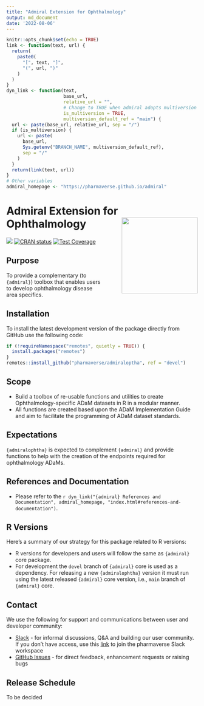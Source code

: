```yaml
---
title: "Admiral Extension for Ophthalmology"
output: md_document
date: '2022-08-06'
---
```


```r
knitr::opts_chunk$set(echo = TRUE)
link <- function(text, url) {
  return(
    paste0(
      "[", text, "]",
      "(", url, ")"
    )
  )
}
dyn_link <- function(text,
                     base_url,
                     relative_url = "",
                     # Change to TRUE when admiral adopts multiversion docs
                     is_multiversion = TRUE,
                     multiversion_default_ref = "main") {
  url <- paste(base_url, relative_url, sep = "/")
  if (is_multiversion) {
    url <- paste(
      base_url,
      Sys.getenv("BRANCH_NAME", multiversion_default_ref),
      sep = "/"
    )
  }
  return(link(text, url))
}
# Other variables
admiral_homepage <- "https://pharmaverse.github.io/admiral"
```

<!-- Please do not edit the README.md file as it is auto-generated after PR merges. Only edit the README.Rmd file -->
<!-- The purpose of this is to enable dynamic links using dyn_link function above to access devel/main admiral homepage respectively -->
<!-- To test this in your feature branch use code: rmarkdown::render("README.Rmd", output_format ="md_document") -->

# Admiral Extension for Ophthalmology <img src="man/figures/logo.png" align="right" width="200" style="margin-left:50px;"/>

<!-- badges: start -->
[<img src="http://pharmaverse.org/shields/admiralophtha.svg">](https://pharmaverse.org)
[![CRAN status](https://www.r-pkg.org/badges/version/admiralophtha)](https://CRAN.R-project.org/package=admiralophtha)
[![Test Coverage](https://raw.githubusercontent.com/pharmaverse/admiralophtha/badges/main/test-coverage.svg)](https://github.com/pharmaverse/admiralophtha/actions/workflows/code-coverage.yml)
<!-- badges: end -->

## Purpose

To provide a complementary (to `{admiral}`) toolbox that enables users to develop ophthalmology disease area specifics.

## Installation

To install the latest development version of the package directly from GitHub use the following code:

```r
if (!requireNamespace("remotes", quietly = TRUE)) {
  install.packages("remotes")
}
remotes::install_github("pharmaverse/admiraloptha", ref = "devel")
```

## Scope

* Build a toolbox of re-usable functions and utilities to create Ophthalmology-specific ADaM datasets in R in a modular manner.
* All functions are created based upon the ADaM Implementation Guide and aim to facilitate the programming of ADaM dataset standards.

## Expectations

`{admiralophtha}` is expected to complement `{admiral}` and provide functions to help with the creation of the endpoints required for ophthalmology ADaMs.

## References and Documentation

* Please refer to the `r dyn_link("{admiral} References and Documentation", admiral_homepage, "index.html#references-and-documentation")`.

## R Versions

Here's a summary of our strategy for this package related to R versions:

* R versions for developers and users will follow the same as `{admiral}` core package.
* For development the `devel` branch of `{admiral}` core is used as a dependency. For releasing a new `{admiralophtha}` version it must run using the latest released `{admiral}` core version, i.e., `main` branch of `{admiral}` core.

## Contact

We use the following for support and communications between user and developer community:

* [Slack](https://app.slack.com/client/T028PB489D3/C02M8KN8269) - for informal discussions, Q&A and building our user community. If you don't have access, use this [link](https://join.slack.com/t/pharmaverse/shared_invite/zt-yv5atkr4-Np2ytJ6W_QKz_4Olo7Jo9A) to join the pharmaverse Slack workspace
* [GitHub Issues](https://github.com/pharmaverse/admiralophtha/issues) - for direct feedback, enhancement requests or raising bugs


## Release Schedule

To be decided




